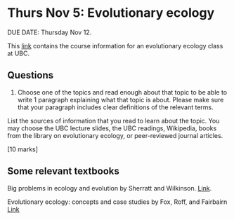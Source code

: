 # Thurs Nov 5: Evolutionary ecology

DUE DATE: Thursday Nov 12.

This [link](https://www.zoology.ubc.ca/~bio418/) contains the course information for an evolutionary ecology class at UBC.

## Questions
1. Choose one of the topics and read enough about that topic to be able to write 1 paragraph explaining what that topic is about. Please make sure that your paragraph includes clear definitions of the relevant terms.

List the sources of information that you read to learn about the topic. You may choose the UBC lecture slides, the UBC readings, Wikipedia, books from the library on evolutionary ecology, or peer-reviewed journal articles.

[10 marks]

## Some relevant textbooks

Big problems in ecology and evolution by Sherratt and Wilkinson. [Link](https://ebookcentral.proquest.com/lib/mun/reader.action?docID=430616&ppg=136).

Evolutionary ecology: concepts and case studies by Fox, Roff, and Fairbairn [Link](https://ebookcentral-proquest-com.qe2a-proxy.mun.ca/lib/mun/detail.action?docID=430289)




